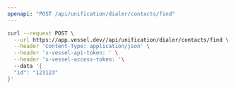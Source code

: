 ```yaml
---
openapi: "POST /api/unification/dialer/contacts/find"
---
```


<RequestExample>

```bash Request
curl --request POST \
  --url https://app.vessel.dev//api/unification/dialer/contacts/find \
  --header 'Content-Type: application/json' \
  --header 'x-vessel-api-token: ' \
  --header 'x-vessel-access-token: '\ 
  --data '{
  "id": "123123"
}'
```

</RequestExample>


      